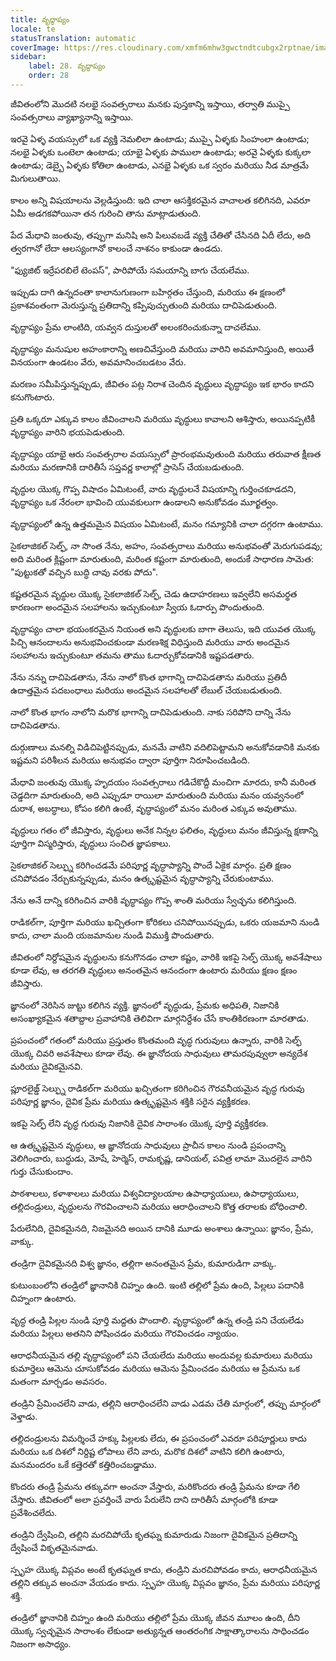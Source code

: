 ```yaml
---
title: వృద్ధాప్యం
locale: te
statusTranslation: automatic
coverImage: https://res.cloudinary.com/xmfm6mhw3gwctndtcubgx2rptnae/image/upload/v1740337243/small_cover_educacion_fundamental_a051170f1c.webp
sidebar:
    label: 28. వృద్ధాప్యం
    order: 28
---
```

జీవితంలోని మొదటి నలభై సంవత్సరాలు మనకు పుస్తకాన్ని ఇస్తాయి, తర్వాతి ముప్పై సంవత్సరాలు వ్యాఖ్యానాన్ని ఇస్తాయి.

ఇరవై ఏళ్ళ వయస్సులో ఒక వ్యక్తి నెమలిలా ఉంటాడు; ముప్పై ఏళ్ళకు సింహంలా ఉంటాడు; నలభై ఏళ్ళకు ఒంటెలా ఉంటాడు; యాభై ఏళ్ళకు పాములా ఉంటాడు; అరవై ఏళ్ళకు కుక్కలా ఉంటాడు; డెబ్బై ఏళ్ళకు కోతిలా ఉంటాడు, ఎనభై ఏళ్ళకు ఒక స్వరం మరియు నీడ మాత్రమే మిగులుతాయి.

కాలం అన్ని విషయాలను వెల్లడిస్తుంది: ఇది చాలా ఆసక్తికరమైన వాచాలత కలిగినది, ఎవరూ ఏమీ అడగకపోయినా తన గురించి తాను మాట్లాడుతుంది.

పేద మేధావి జంతువు, తప్పుగా మనిషి అని పిలువబడే వ్యక్తి చేతితో చేసినది ఏదీ లేదు, అది త్వరగానో లేదా ఆలస్యంగానో కాలంచే నాశనం కాకుండా ఉండదు.

"ఫ్యుజిట్ ఇర్రేపరబిలే టెంపస్", పారిపోయే సమయాన్ని బాగు చేయలేము.

ఇప్పుడు దాగి ఉన్నదంతా కాలానుగుణంగా బహిర్గతం చేస్తుంది, మరియు ఈ క్షణంలో ప్రకాశవంతంగా మెరుస్తున్న ప్రతిదాన్ని కప్పిపుచ్చుతుంది మరియు దాచిపెడుతుంది.

వృద్ధాప్యం ప్రేమ లాంటిది, యవ్వన దుస్తులతో అలంకరించుకున్నా దాచలేము.

వృద్ధాప్యం మనుషుల అహంకారాన్ని అణచివేస్తుంది మరియు వారిని అవమానిస్తుంది, అయితే వినయంగా ఉండటం వేరు, అవమానించబడటం వేరు.

మరణం సమీపిస్తున్నప్పుడు, జీవితం పట్ల నిరాశ చెందిన వృద్ధులు వృద్ధాప్యం ఇక భారం కాదని కనుగొంటారు.

ప్రతి ఒక్కరూ ఎక్కువ కాలం జీవించాలని మరియు వృద్ధులు కావాలని ఆశిస్తారు, అయినప్పటికీ వృద్ధాప్యం వారిని భయపెడుతుంది.

వృద్ధాప్యం యాభై ఆరు సంవత్సరాల వయస్సులో ప్రారంభమవుతుంది మరియు తరువాత క్షీణత మరియు మరణానికి దారితీసే సప్తవర్ణ కాలాల్లో ప్రాసెస్ చేయబడుతుంది.

వృద్ధుల యొక్క గొప్ప విషాదం ఏమిటంటే, వారు వృద్ధులనే విషయాన్ని గుర్తించకూడదని, వృద్ధాప్యం ఒక నేరంలా భావించి యువకులుగా ఉండాలని అనుకోవడం మూర్ఖత్వం.

వృద్ధాప్యంలో ఉన్న ఉత్తమమైన విషయం ఏమిటంటే, మనం గమ్యానికి చాలా దగ్గరగా ఉంటాము.

సైకలాజికల్ సెల్ఫ్, నా సొంత నేను, అహం, సంవత్సరాలు మరియు అనుభవంతో మెరుగుపడవు; అది మరింత క్లిష్టంగా మారుతుంది, మరింత కష్టంగా మారుతుంది, అందుకే సాధారణ సామెత: "పుట్టుకతో వచ్చిన బుద్ధి చావు వరకు పోదు".

కష్టతరమైన వృద్ధుల యొక్క సైకలాజికల్ సెల్ఫ్, చెడు ఉదాహరణలు ఇవ్వలేని అసమర్థత కారణంగా అందమైన సలహాలను ఇచ్చుకుంటూ స్వీయ ఓదార్పు పొందుతుంది.

వృద్ధాప్యం చాలా భయంకరమైన నియంత అని వృద్ధులకు బాగా తెలుసు, ఇది యువత యొక్క పిచ్చి ఆనందాలను అనుభవించకుండా మరణశిక్ష విధిస్తుంది మరియు వారు అందమైన సలహాలను ఇచ్చుకుంటూ తమను తాము ఓదార్చుకోవడానికి ఇష్టపడతారు.

నేను నన్ను దాచిపెడతాను, నేను నాలో కొంత భాగాన్ని దాచిపెడతాను మరియు ప్రతిదీ ఉదాత్తమైన పదబంధాలు మరియు అందమైన సలహాలతో లేబుల్ చేయబడుతుంది.

నాలో కొంత భాగం నాలోని మరొక భాగాన్ని దాచిపెడుతుంది. నాకు సరిపోని దాన్ని నేను దాచిపెడతాను.

దుర్గుణాలు మనల్ని విడిచిపెట్టినప్పుడు, మనమే వాటిని వదిలిపెట్టామని అనుకోవడానికి మనకు ఇష్టమని పరిశీలన మరియు అనుభవం ద్వారా పూర్తిగా నిరూపించబడింది.

మేధావి జంతువు యొక్క హృదయం సంవత్సరాలు గడిచేకొద్దీ మంచిగా మారదు, కానీ మరింత చెడ్డదిగా మారుతుంది, అది ఎప్పుడూ రాయిలా మారుతుంది మరియు మనం యవ్వనంలో దురాశ, అబద్ధాలు, కోపం కలిగి ఉంటే, వృద్ధాప్యంలో మనం మరింత ఎక్కువ అవుతాము.

వృద్ధులు గతం లో జీవిస్తారు, వృద్ధులు అనేక నిన్నల ఫలితం, వృద్ధులు మనం జీవిస్తున్న క్షణాన్ని పూర్తిగా విస్మరిస్తారు, వృద్ధులు సంచిత జ్ఞాపకాలు.

సైకలాజికల్ సెల్ఫ్ను కరిగించడమే పరిపూర్ణ వృద్ధాప్యాన్ని పొందే ఏకైక మార్గం. ప్రతి క్షణం చనిపోవడం నేర్చుకున్నప్పుడు, మనం ఉత్కృష్టమైన వృద్ధాప్యాన్ని చేరుకుంటాము.

నేను అనే దాన్ని కరిగించిన వారికి వృద్ధాప్యం గొప్ప శాంతి మరియు స్వేచ్ఛను కలిగిస్తుంది.

రాడికల్‌గా, పూర్తిగా మరియు ఖచ్చితంగా కోరికలు చనిపోయినప్పుడు, ఒకరు యజమాని నుండి కాదు, చాలా మంది యజమానుల నుండి విముక్తి పొందుతారు.

జీవితంలో నిర్దోషమైన వృద్ధులను కనుగొనడం చాలా కష్టం, వారికి ఇకపై సెల్ఫ్ యొక్క అవశేషాలు కూడా లేవు, ఆ తరగతి వృద్ధులు అనంతమైన ఆనందంగా ఉంటారు మరియు క్షణం క్షణం జీవిస్తారు.

జ్ఞానంలో నెరిసిన జుట్టు కలిగిన వ్యక్తి. జ్ఞానంలో వృద్ధుడు, ప్రేమకు అధిపతి, నిజానికి అసంఖ్యాకమైన శతాబ్దాల ప్రవాహానికి తెలివిగా మార్గనిర్దేశం చేసే కాంతికిరణంగా మారతాడు.

ప్రపంచంలో గతంలో మరియు ప్రస్తుతం కొంతమంది వృద్ధ గురువులు ఉన్నారు, వారికి సెల్ఫ్ యొక్క చివరి అవశేషాలు కూడా లేవు. ఈ జ్ఞానోదయ సాధువులు తామరపువ్వులా అన్యదేశ మరియు దైవికమైనవి.

ప్లూరలైజ్డ్ సెల్ఫ్ను రాడికల్‌గా మరియు ఖచ్చితంగా కరిగించిన గౌరవనీయమైన వృద్ధ గురువు పరిపూర్ణ జ్ఞానం, దైవిక ప్రేమ మరియు ఉత్కృష్టమైన శక్తికి సరైన వ్యక్తీకరణ.

ఇకపై సెల్ఫ్ లేని వృద్ధ గురువు నిజానికి దైవిక సారాంశం యొక్క పూర్తి వ్యక్తీకరణ.

ఆ ఉత్కృష్టమైన వృద్ధులు, ఆ జ్ఞానోదయ సాధువులు ప్రాచీన కాలం నుండి ప్రపంచాన్ని వెలిగించారు, బుద్ధుడు, మోషే, హెర్మెస్, రామకృష్ణ, డానియల్, పవిత్ర లామా మొదలైన వారిని గుర్తు చేసుకుందాం.

పాఠశాలలు, కళాశాలలు మరియు విశ్వవిద్యాలయాల ఉపాధ్యాయులు, ఉపాధ్యాయులు, తల్లిదండ్రులు, వృద్ధులను గౌరవించాలని మరియు ఆరాధించాలని కొత్త తరాలకు బోధించాలి.

పేరులేనిది, దైవికమైనది, నిజమైనది అయిన దానికి మూడు అంశాలు ఉన్నాయి: జ్ఞానం, ప్రేమ, వాక్కు.

తండ్రిగా దైవికమైనది విశ్వ జ్ఞానం, తల్లిగా అనంతమైన ప్రేమ, కుమారుడిగా వాక్కు.

కుటుంబంలోని తండ్రిలో జ్ఞానానికి చిహ్నం ఉంది. ఇంటి తల్లిలో ప్రేమ ఉంది, పిల్లలు పదానికి చిహ్నంగా ఉంటారు.

వృద్ధ తండ్రి పిల్లల నుండి పూర్తి మద్దతు పొందాలి. వృద్ధాప్యంలో ఉన్న తండ్రి పని చేయలేడు మరియు పిల్లలు అతనిని పోషించడం మరియు గౌరవించడం న్యాయం.

ఆరాధనీయమైన తల్లి వృద్ధాప్యంలో పని చేయలేదు మరియు అందువల్ల కుమారులు మరియు కుమార్తెలు ఆమెను చూసుకోవడం మరియు ఆమెను ప్రేమించడం మరియు ఆ ప్రేమను ఒక మతంగా మార్చడం అవసరం.

తండ్రిని ప్రేమించలేని వాడు, తల్లిని ఆరాధించలేని వాడు ఎడమ చేతి మార్గంలో, తప్పు మార్గంలో వెళ్తాడు.

తల్లిదండ్రులను విమర్శించే హక్కు పిల్లలకు లేదు, ఈ ప్రపంచంలో ఎవరూ పరిపూర్ణులు కాదు మరియు ఒక దిశలో నిర్దిష్ట లోపాలు లేని వారు, మరొక దిశలో వాటిని కలిగి ఉంటారు, మనమందరం ఒకే కత్తెరతో కత్తిరించబడ్డాము.

కొందరు తండ్రి ప్రేమను తక్కువగా అంచనా వేస్తారు, మరికొందరు తండ్రి ప్రేమను కూడా గేలి చేస్తారు. జీవితంలో అలా ప్రవర్తించే వారు పేరులేని దాని దారితీసే మార్గంలోకి కూడా ప్రవేశించలేదు.

తండ్రిని ద్వేషించి, తల్లిని మరచిపోయే కృతఘ్న కుమారుడు నిజంగా దైవికమైన ప్రతిదాన్ని ద్వేషించే వికృతమైనవాడు.

స్పృహ యొక్క విప్లవం అంటే కృతఘ్నత కాదు, తండ్రిని మరచిపోవడం కాదు, ఆరాధనీయమైన తల్లిని తక్కువ అంచనా వేయడం కాదు. స్పృహ యొక్క విప్లవం జ్ఞానం, ప్రేమ మరియు పరిపూర్ణ శక్తి.

తండ్రిలో జ్ఞానానికి చిహ్నం ఉంది మరియు తల్లిలో ప్రేమ యొక్క జీవన మూలం ఉంది, దీని యొక్క స్వచ్ఛమైన సారాంశం లేకుండా అత్యున్నత ఆంతరంగిక సాక్షాత్కారాలను సాధించడం నిజంగా అసాధ్యం.

